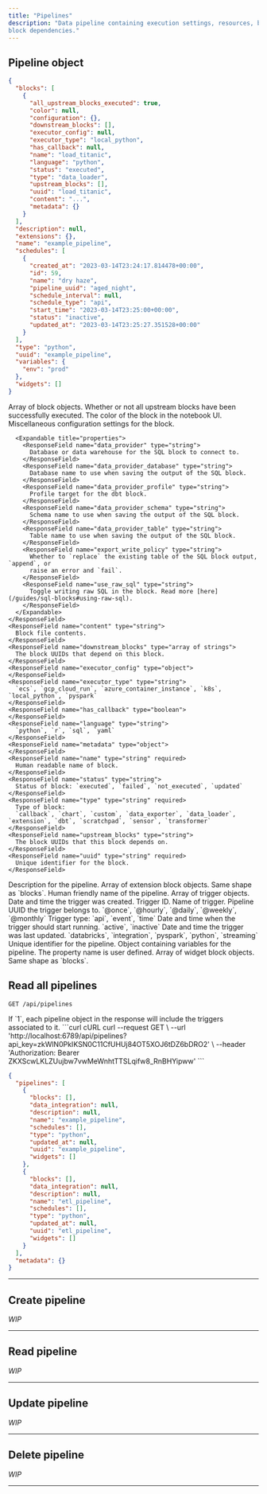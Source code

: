 ```yaml
---
title: "Pipelines"
description: "Data pipeline containing execution settings, resources, block information, and
block dependencies."
---
```


## Pipeline object


```json
{
  "blocks": [
    {
      "all_upstream_blocks_executed": true,
      "color": null,
      "configuration": {},
      "downstream_blocks": [],
      "executor_config": null,
      "executor_type": "local_python",
      "has_callback": null,
      "name": "load_titanic",
      "language": "python",
      "status": "executed",
      "type": "data_loader",
      "upstream_blocks": [],
      "uuid": "load_titanic",
      "content": "...",
      "metadata": {}
    }
  ],
  "description": null,
  "extensions": {},
  "name": "example_pipeline",
  "schedules": [
    {
      "created_at": "2023-03-14T23:24:17.814478+00:00",
      "id": 59,
      "name": "dry haze",
      "pipeline_uuid": "aged_night",
      "schedule_interval": null,
      "schedule_type": "api",
      "start_time": "2023-03-14T23:25:00+00:00",
      "status": "inactive",
      "updated_at": "2023-03-14T23:25:27.351528+00:00"
    }
  ],
  "type": "python",
  "uuid": "example_pipeline",
  "variables": {
    "env": "prod"
  },
  "widgets": []
}
```

<ResponseField name="blocks" type="array of objects">
  Array of block objects.

  <Expandable title="properties">
    <ResponseField name="all_upstream_blocks_executed" type="boolean">
      Whether or not all upstream blocks have been successfully executed.
    </ResponseField>
    <ResponseField name="color" type="string">
      The color of the block in the notebook UI.
    </ResponseField>
    <ResponseField name="configuration" type="object">
      Miscellaneous configuration settings for the block.

      <Expandable title="properties">
        <ResponseField name="data_provider" type="string">
          Database or data warehouse for the SQL block to connect to.
        </ResponseField>
        <ResponseField name="data_provider_database" type="string">
          Database name to use when saving the output of the SQL block.
        </ResponseField>
        <ResponseField name="data_provider_profile" type="string">
          Profile target for the dbt block.
        </ResponseField>
        <ResponseField name="data_provider_schema" type="string">
          Schema name to use when saving the output of the SQL block.
        </ResponseField>
        <ResponseField name="data_provider_table" type="string">
          Table name to use when saving the output of the SQL block.
        </ResponseField>
        <ResponseField name="export_write_policy" type="string">
          Whether to `replace` the existing table of the SQL block output, `append`, or
          raise an error and `fail`.
        </ResponseField>
        <ResponseField name="use_raw_sql" type="string">
          Toggle writing raw SQL in the block. Read more [here](/guides/sql-blocks#using-raw-sql).
        </ResponseField>
      </Expandable>
    </ResponseField>
    <ResponseField name="content" type="string">
      Block file contents.
    </ResponseField>
    <ResponseField name="downstream_blocks" type="array of strings">
      The block UUIDs that depend on this block.
    </ResponseField>
    <ResponseField name="executor_config" type="object">
    </ResponseField>
    <ResponseField name="executor_type" type="string">
      `ecs`, `gcp_cloud_run`, `azure_container_instance`, `k8s`, `local_python`, `pyspark`
    </ResponseField>
    <ResponseField name="has_callback" type="boolean">
    </ResponseField>
    <ResponseField name="language" type="string">
      `python`, `r`, `sql`, `yaml`
    </ResponseField>
    <ResponseField name="metadata" type="object">
    </ResponseField>
    <ResponseField name="name" type="string" required>
      Human readable name of block.
    </ResponseField>
    <ResponseField name="status" type="string">
      Status of block: `executed`, `failed`, `not_executed`, `updated`
    </ResponseField>
    <ResponseField name="type" type="string" required>
      Type of block:
      `callback`, `chart`, `custom`, `data_exporter`, `data_loader`, `extension`, `dbt`, `scratchpad`, `sensor`, `transformer`
    </ResponseField>
    <ResponseField name="upstream_blocks" type="string">
      The block UUIDs that this block depends on.
    </ResponseField>
    <ResponseField name="uuid" type="string" required>
      Unique identifier for the block.
    </ResponseField>
  </Expandable>
</ResponseField>

<ResponseField name="description" type="string">
  Description for the pipeline.
</ResponseField>

<ResponseField name="extensions" type="array of objects">
  Array of extension block objects. Same shape as `blocks`.
</ResponseField>

<ResponseField name="name" type="string" required>
  Human friendly name of the pipeline.
</ResponseField>

<ResponseField name="schedules" type="array of objects" required>
  Array of trigger objects.

  <Expandable title="properties">
    <ResponseField name="created_at" type="string" required>
      Date and time the trigger was created.
    </ResponseField>
    <ResponseField name="id" type="integer" required>
      Trigger ID.
    </ResponseField>
    <ResponseField name="name" type="string" required>
      Name of trigger.
    </ResponseField>
    <ResponseField name="pipeline_uuid" type="string" required>
      Pipeline UUID the trigger belongs to.
    </ResponseField>
    <ResponseField name="schedule_interval" type="string">
      `@once`, `@hourly`, `@daily`, `@weekly`, `@monthly`
    </ResponseField>
    <ResponseField name="schedule_type" type="string" required>
      Trigger type: `api`, `event`, `time`
    </ResponseField>
    <ResponseField name="start_time" type="datetime">
      Date and time when the trigger should start running.
    </ResponseField>
    <ResponseField name="status" type="string" required>
      `active`, `inactive`
    </ResponseField>
    <ResponseField name="updated_at" type="datetime" required>
      Date and time the trigger was last updated.
    </ResponseField>
  </Expandable>
</ResponseField>

<ResponseField name="type" type="string" required>
  `databricks`, `integration`, `pyspark`, `python`, `streaming`
</ResponseField>

<ResponseField name="uuid" type="string" required>
  Unique identifier for the pipeline.
</ResponseField>

<ResponseField name="variables" type="object">
  Object containing variables for the pipeline.

  <Expandable title="properties" defaultOpen="true">
    <ResponseField name="[key]" type="string">
      The property name is user defined.
    </ResponseField>
  </Expandable>
</ResponseField>

<ResponseField name="widgets" type="array of objects">
  Array of widget block objects. Same shape as `blocks`.
</ResponseField>

## Read all pipelines

`GET /api/pipelines`

<ParamField query="include_schedules" type="integer">
  If `1`, each pipeline object in the response will include the triggers associated to it.
</ParamField>

<CodeGroup>
```curl cURL
curl --request GET \
  --url 'http://localhost:6789/api/pipelines?api_key=zkWlN0PkIKSN0C11CfUHUj84OT5XOJ6tDZ6bDRO2' \
  --header 'Authorization: Bearer ZKXScwLKLZUujbw7vwMeWnhtTTSLqifw8_RnBHYipww'
```
</CodeGroup>

```json
{
  "pipelines": [
    {
      "blocks": [],
      "data_integration": null,
      "description": null,
      "name": "example_pipeline",
      "schedules": [],
      "type": "python",
      "updated_at": null,
      "uuid": "example_pipeline",
      "widgets": []
    },
    {
      "blocks": [],
      "data_integration": null,
      "description": null,
      "name": "etl_pipeline",
      "schedules": [],
      "type": "python",
      "updated_at": null,
      "uuid": "etl_pipeline",
      "widgets": []
    }
  ],
  "metadata": {}
}
```

---

## Create pipeline

*WIP*

---

## Read pipeline

*WIP*

---

## Update pipeline

*WIP*

---

## Delete pipeline

*WIP*

---
